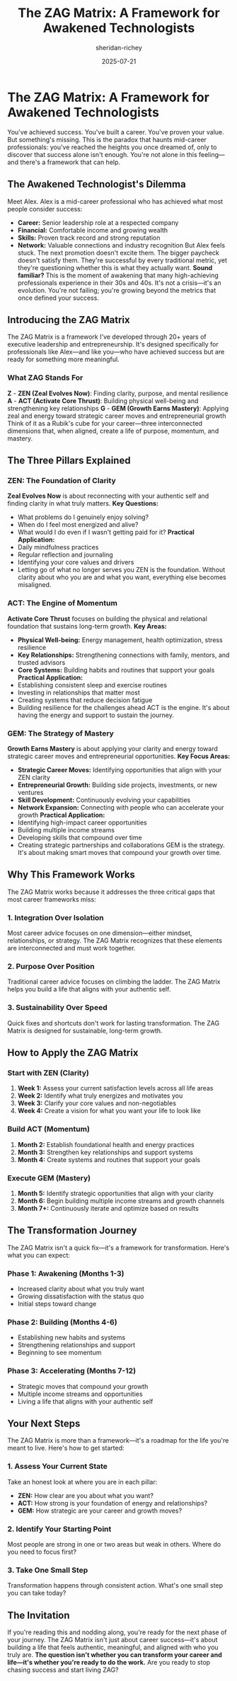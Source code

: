 ﻿---
title: "The ZAG Matrix: A Framework for Awakened Technologists"
description: "Discover how the ZAG Matrix helps mid-career professionals integrate clarity, momentum, and mastery into purpose-driven careers. A proven framework for those who've achieved success but crave greater meaning."
date: "2025-07-21"
category: "Leadership"
author: "sheridan-richey"
tags:
  - "ZAG Matrix"
  - "career transformation"
  - "mid-career"
  - "purpose"
  - "framework"
  - "executive leadership"
featured: true
---
# The ZAG Matrix: A Framework for Awakened Technologists
You've achieved success. You've built a career. You've proven your value. But something's missing.
This is the paradox that haunts mid-career professionals: you've reached the heights you once dreamed of, only to discover that success alone isn't enough. You're not alone in this feeling—and there's a framework that can help.
## The Awakened Technologist's Dilemma
Meet Alex. Alex is a mid-career professional who has achieved what most people consider success:
- **Career:** Senior leadership role at a respected company
- **Financial:** Comfortable income and growing wealth
- **Skills:** Proven track record and strong reputation
- **Network:** Valuable connections and industry recognition
But Alex feels stuck. The next promotion doesn't excite them. The bigger paycheck doesn't satisfy them. They're successful by every traditional metric, yet they're questioning whether this is what they actually want.
**Sound familiar?**
This is the moment of awakening that many high-achieving professionals experience in their 30s and 40s. It's not a crisis—it's an evolution. You're not failing; you're growing beyond the metrics that once defined your success.
## Introducing the ZAG Matrix
The ZAG Matrix is a framework I've developed through 20+ years of executive leadership and entrepreneurship. It's designed specifically for professionals like Alex—and like you—who have achieved success but are ready for something more meaningful.
### What ZAG Stands For
**Z** - **ZEN (Zeal Evolves Now)**: Finding clarity, purpose, and mental resilience
**A** - **ACT (Activate Core Thrust)**: Building physical well-being and strengthening key relationships
**G** - **GEM (Growth Earns Mastery)**: Applying zeal and energy toward strategic career moves and entrepreneurial growth
Think of it as a Rubik's cube for your career—three interconnected dimensions that, when aligned, create a life of purpose, momentum, and mastery.
## The Three Pillars Explained
### ZEN: The Foundation of Clarity
**Zeal Evolves Now** is about reconnecting with your authentic self and finding clarity in what truly matters.
**Key Questions:**
- What problems do I genuinely enjoy solving?
- When do I feel most energized and alive?
- What would I do even if I wasn't getting paid for it?
**Practical Application:**
- Daily mindfulness practices
- Regular reflection and journaling
- Identifying your core values and drivers
- Letting go of what no longer serves you
ZEN is the foundation. Without clarity about who you are and what you want, everything else becomes misaligned.
### ACT: The Engine of Momentum
**Activate Core Thrust** focuses on building the physical and relational foundation that sustains long-term growth.
**Key Areas:**
- **Physical Well-being:** Energy management, health optimization, stress resilience
- **Key Relationships:** Strengthening connections with family, mentors, and trusted advisors
- **Core Systems:** Building habits and routines that support your goals
**Practical Application:**
- Establishing consistent sleep and exercise routines
- Investing in relationships that matter most
- Creating systems that reduce decision fatigue
- Building resilience for the challenges ahead
ACT is the engine. It's about having the energy and support to sustain the journey.
### GEM: The Strategy of Mastery
**Growth Earns Mastery** is about applying your clarity and energy toward strategic career moves and entrepreneurial opportunities.
**Key Focus Areas:**
- **Strategic Career Moves:** Identifying opportunities that align with your ZEN clarity
- **Entrepreneurial Growth:** Building side projects, investments, or new ventures
- **Skill Development:** Continuously evolving your capabilities
- **Network Expansion:** Connecting with people who can accelerate your growth
**Practical Application:**
- Identifying high-impact career opportunities
- Building multiple income streams
- Developing skills that compound over time
- Creating strategic partnerships and collaborations
GEM is the strategy. It's about making smart moves that compound your growth over time.
## Why This Framework Works
The ZAG Matrix works because it addresses the three critical gaps that most career frameworks miss:
### 1. **Integration Over Isolation**
Most career advice focuses on one dimension—either mindset, relationships, or strategy. The ZAG Matrix recognizes that these elements are interconnected and must work together.
### 2. **Purpose Over Position**
Traditional career advice focuses on climbing the ladder. The ZAG Matrix helps you build a life that aligns with your authentic self.
### 3. **Sustainability Over Speed**
Quick fixes and shortcuts don't work for lasting transformation. The ZAG Matrix is designed for sustainable, long-term growth.
## How to Apply the ZAG Matrix
### Start with ZEN (Clarity)
1. **Week 1:** Assess your current satisfaction levels across all life areas
2. **Week 2:** Identify what truly energizes and motivates you
3. **Week 3:** Clarify your core values and non-negotiables
4. **Week 4:** Create a vision for what you want your life to look like
### Build ACT (Momentum)
1. **Month 2:** Establish foundational health and energy practices
2. **Month 3:** Strengthen key relationships and support systems
3. **Month 4:** Create systems and routines that support your goals
### Execute GEM (Mastery)
1. **Month 5:** Identify strategic opportunities that align with your clarity
2. **Month 6:** Begin building multiple income streams and growth channels
3. **Month 7+:** Continuously iterate and optimize based on results
## The Transformation Journey
The ZAG Matrix isn't a quick fix—it's a framework for transformation. Here's what you can expect:
### Phase 1: Awakening (Months 1-3)
- Increased clarity about what you truly want
- Growing dissatisfaction with the status quo
- Initial steps toward change
### Phase 2: Building (Months 4-6)
- Establishing new habits and systems
- Strengthening relationships and support
- Beginning to see momentum
### Phase 3: Accelerating (Months 7-12)
- Strategic moves that compound your growth
- Multiple income streams and opportunities
- Living a life that aligns with your authentic self
## Your Next Steps
The ZAG Matrix is more than a framework—it's a roadmap for the life you're meant to live. Here's how to get started:
### 1. **Assess Your Current State**
Take an honest look at where you are in each pillar:
- **ZEN:** How clear are you about what you want?
- **ACT:** How strong is your foundation of energy and relationships?
- **GEM:** How strategic are your career and growth moves?
### 2. **Identify Your Starting Point**
Most people are strong in one or two areas but weak in others. Where do you need to focus first?
### 3. **Take One Small Step**
Transformation happens through consistent action. What's one small step you can take today?
## The Invitation
If you're reading this and nodding along, you're ready for the next phase of your journey. The ZAG Matrix isn't just about career success—it's about building a life that feels authentic, meaningful, and aligned with who you truly are.
**The question isn't whether you can transform your career and life—it's whether you're ready to do the work.**
Are you ready to stop chasing success and start living ZAG? 
